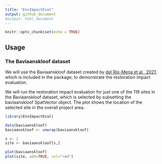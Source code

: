 ```yaml
---
title: "EnvImpactEval"
output: github_document
#output: html_document
---
```


```r
knitr::opts_chunk$set(echo = TRUE)
```


## Usage 

### The Baviaanskloof dataset
We will use the Baviaanskloof dataset created by  [del Río-Mena et al., 2021](https://journals.plos.org/plosone/article?id=10.1371/journal.pone.0243020), which is included in the \code{EnvImpactEval} package, to demonstrate the restoration impact evaluation.  

We will run the restoration impact evaluation for just one of the 118 sites in the Baviaanskloof dataset, which is selected by subsetting the baviaanskloof SpatVector object. The plot shows the location of the selected site in the overall project area.


```r
library(EnvImpactEval)

data(baviaanskloof)
baviaanskloof <- unwrap(baviaanskloof)

s <- 2
site <- baviaanskloof[s,]

plot(baviaanskloof)
plot(site, add=TRUE, col="red")
```


 






